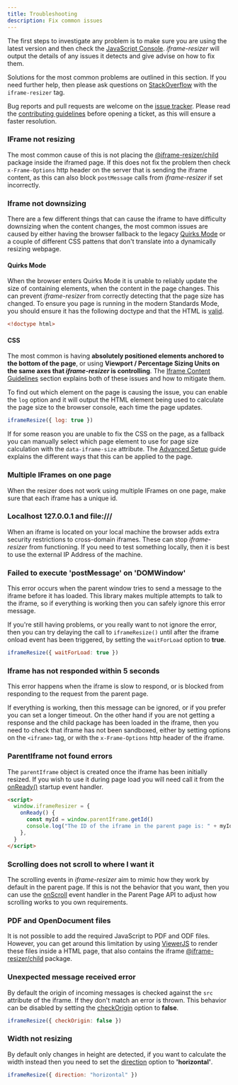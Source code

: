 ```yaml
---
title: Troubleshooting
description: Fix common issues
---
```



The first steps to investigate any problem is to make sure you are using the latest version and then check the 
[JavaScript Console](https://developers.google.com/chrome-developer-tools/docs/console#opening_the_console). _iframe-resizer_
will output the details of any issues it detects and give advise on how to fix them.

Solutions for the most common problems are outlined in this section. If you need further help, then please ask questions on
[StackOverflow](http://stackoverflow.com/questions/tagged/iframe-resizer) with the `iframe-resizer` tag.

Bug reports and pull requests are welcome on the [issue tracker](https://github.com/davidjbradshaw/iframe-resizer/issues).
Please read the [contributing guidelines](https://github.com/davidjbradshaw/iframe-resizer/blob/master/CONTRIBUTING.md)
before opening a ticket, as this will ensure a faster resolution.

### IFrame not resizing

The most common cause of this is not placing the [@iframe-resizer/child](/setup/child) package inside the iframed page. If 
this does not fix the problem then check `x-Frame-Options` http header on the server that is sending the iframe content, as 
this can also block `postMessage` calls from _iframe-resizer_ if set incorrectly.

### Iframe not downsizing

There are a few different things that can cause the iframe to have difficulty downsizing when the content changes,
the most common issues are caused by either having the browser fallback to the legacy 
[Quirks Mode](https://developer.mozilla.org/en-US/docs/Web/HTML/Quirks_Mode_and_Standards_Mode) or a couple of 
different CSS pattens that don't translate into a dynamically resizing webpage.

#### Quirks Mode

When the browser enters Quirks Mode it is unable to reliably update the size of containing elements, when the
content in the page changes. This can prevent _iframe-resizer_ from correctly detecting that the page size has
changed. To ensure you page is running in the modern Standards Mode, you should ensure it has the following 
doctype and that the HTML is [valid](https://validator.w3.org/).

```html
<!doctype html>
```

#### CSS 

The most common  is having **absolutely positioned elements anchored to the bottom of the page**,  or using 
**Viewport / Percentage Sizing Units on the same axes that _iframe-resizer_ 
is controlling**. The [Iframe Content Guidelines](/content_guidelines) section explains both of these issues
 and how to mitigate them.

To find out which element on the page is causing the issue, you can enable the `log` option and it will output
the HTML element being used to calculate the page size to the browser console, each time the page updates.

```js
iframeResize({ log: true })
```

If for some reason you are unable to fix the CSS on the page, as a fallback you can manually select which page 
element to use for page size calculation with the `data-iframe-size` attribute. The 
[Advanced Setup](/setup/advanced) guide explains the different ways that this can be applied to the page.

### Multiple IFrames on one page

When the resizer does not work using multiple IFrames on one page, make sure that each iframe has a unique id.

### Localhost 127.0.0.1 and file:///

When an iframe is located on your local machine the browser adds extra security restrictions to cross-domain iframes. 
These can stop _iframe-resizer_ from functioning. If you need to test something locally, then it is best to use the 
external IP Address of the machine.

### Failed to execute 'postMessage' on 'DOMWindow'

This error occurs when the parent window tries to send a message to the iframe before it has loaded. This library makes 
multiple attempts to talk to the iframe, so if everything is working then you can safely ignore this error message.

If you're still having problems, or you really want to not ignore the error, then you can try delaying the call to `iframeResize()` 
until after the iframe onload event has been triggered, by setting the `waitForLoad` option to **true**.

```js
iframeResize({ waitForLoad: true })
```

### Iframe has not responded within 5 seconds

This error happens when the iframe is slow to respond, or is blocked from responding to the request from the parent page.

If everything is working, then this message can be ignored, or if you prefer you can set a longer timeout. On the other hand 
if you are not getting a response and the child package has been loaded in the iframe, then you need to check that iframe has 
not been sandboxed, either by setting options on the `<iframe>` tag, or with the `x-Frame-Options` http header of the iframe.

### ParentIframe not found errors

The `parentIframe` object is created once the iframe has been initially resized. If you wish to use it during page load you 
will need call it from the [onReady()](/api/child#onready) startup event handler.

```html
<script>
  window.iframeResizer = {
    onReady() {
      const myId = window.parentIframe.getId()
      console.log("The ID of the iframe in the parent page is: " + myId)
    },
  }
</script>
```

### Scrolling does not scroll to where I want it

The scrolling events in _iframe-resizer_ aim to mimic how they work by default in the parent page. If this
is not the behavior that you want, then you can use the [onScroll](/api/parent#onscroll) event handler in
the Parent Page API to adjust how scrolling works to you own requirements.

### PDF and OpenDocument files

It is not possible to add the required JavaScript to PDF and ODF files. However, you can get around this limitation 
by using [ViewerJS](http://viewerjs.org) to render these files inside a HTML page, that also contains the iframe 
[@iframe-resizer/child](/setup/child) package.

### Unexpected message received error

By default the origin of incoming messages is checked against the `src` attribute of the iframe. If they don't match 
an error is thrown. This behavior can be disabled by setting the [checkOrigin](/api/parent#checkorigin) option to **false**.

```js
iframeResize({ checkOrigin: false })
```

### Width not resizing

By default only changes in height are detected, if you want to calculate the width instead then you need to set the 
[direction](/api/parent#direction) option to **'horizontal'**.

```js
iframeResize({ direction: "horizontal" })
```

<FeedbackComponent />
